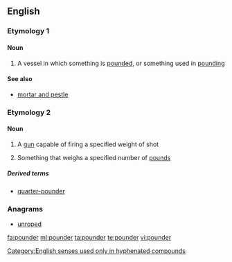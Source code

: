 ==English==

===Etymology 1===
{{suffix|pound|gloss1=verb|er|gloss2=agent suffix}}

====Noun====
{{en-noun}}

# A vessel in which something is [[pounded]], or something used in [[pounding]]

====See also====
* [[mortar and pestle]]

===Etymology 2===
{{suffix|pound|gloss1=measure of weight|er}}

====Noun====
{{en-noun}}

# {{context|only in combination}} A [[gun]] capable of firing a specified weight of shot
# {{context|only in combination}} Something that weighs a specified number of [[pound]]s

=====Derived terms=====
* [[quarter-pounder]]

===Anagrams===
* [[unroped#English|unroped]]

[[Category:English senses used only in hyphenated compounds]]

[[fa:pounder]]
[[ml:pounder]]
[[ta:pounder]]
[[te:pounder]]
[[vi:pounder]]